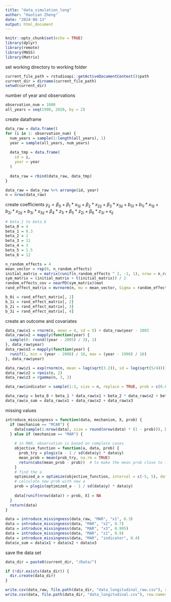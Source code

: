 ```yaml
---
title: "data_simulation_long"
author: "Haotian Zheng"
date: "2024-08-13"
output: html_document
---
```


```r
knitr::opts_chunk$set(echo = TRUE)
library(dplyr)
library(remote)
library(MASS)
library(Matrix)
```



set working directory to working folder
```r
current_file_path = rstudioapi::getActiveDocumentContext()$path
current_dir = dirname(current_file_path)
setwd(current_dir)
```



number of year and observations
```r
observation_num = 1000
all_years = seq(1990, 2020, by = 2)
```



create dataframe
```r
data_raw = data.frame()
for (i in 1: observation_num) {
  num_years = sample(1:length(all_years), 1)
  year = sample(all_years, num_years)
  
  data_tmp = data.frame(
    id = i,
    year = year
  )
  
  data_raw = rbind(data_raw, data_tmp)
}

data_raw = data_raw %>% arrange(id, year)
n = nrow(data_raw)
```



create coefficients
$y_{ij} = \beta_0 +\beta_1 * x_{1ij} +\beta_2 * x_{2ij} + \beta_3 * x_{3ij} + b_{0i} +b_{1i} * x_{1ij} +b_{2i} * x_{2ij} + b_{3i} * x_{3ij} + \beta_4 * z_{1i} + \beta_5 * z_{2i} + \beta_6 * z_{3i} + \epsilon_{ij}$
```r
# beta_1 to beta_6
beta_0 = 4
beta_1 = 0.3
beta_2 = 2
beta_3 = 11
beta_4 = 3
beta_5 = 1.5
beta_6 = 12

n_random_effects = 4
mean_vector = rep(0, n_random_effects)
initial_matrix = matrix(runif(n_random_effects ^ 2, -1, 1), nrow = n_random_effects)
sym_matrix = (initial_matrix + t(initial_matrix)) / 2
random_effects_cov = nearPD(sym_matrix)$mat
rand_effect_matrix = mvrnorm(n, mu = mean_vector, Sigma = random_effects_cov)

b_0i = rand_effect_matrix[, 1]
b_1i = rand_effect_matrix[, 2]
b_2i = rand_effect_matrix[, 3]
b_3i = rand_effect_matrix[, 4]
```



create an outcome and covariates
```r
data_raw$x1 = rnorm(n, mean = 4, sd = 5) + data_raw$year - 2003
data_raw$x2 = mapply(function(year) {
  sample(0: round((year - 2005) / 3), 1)
}, data_raw$year)
data_raw$x3 = mapply(function(year) {
  runif(1, min = (year - 2008) / 16, max = (year - 1998) / 16)
}, data_raw$year)

data_raw$z1 = exp(rnorm(n, mean = log(sqrt(3.2)), sd = log(sqrt(5/4))))
data_raw$z2 = rpois(n, 2)
data_raw$z3 = rgamma(n, 3, 2)

data_raw$indicator = sample(1:3, size = n, replace = TRUE, prob = c(0.6, 0.3, 0.1))

data_raw$y = beta_0 + beta_1 * data_raw$x1 + beta_2 * data_raw$x2 + beta_3 * data_raw$x3 +  b_0i + b_1i * data_raw$x1 + b_2i * data_raw$x2 + b_3i * data_raw$x3 + beta_4 * data_raw$z1 + beta_5 * data_raw$z2 + beta_6 * data_raw$z3
data_raw$x_sum = data_raw$x1 + data_raw$x2 + data_raw$x3
```



missing values
```r
introduce_missingness = function(data, mechanism, X, prob) {
  if (mechanism == "MCAR") {
    data[sample(1:nrow(data), size = round(nrow(data) * (1 - prob))), X] = NA
  } else if (mechanism == "MAR") {
    
    # in MAR, observation is based on complete cases
    objective_function = function(a, data, prob) {
      prob_try = plogis(a - 1 / sd(data$y) * data$y)
      mean_prob = mean(prob_try, na.rm = TRUE)
      return(abs(mean_prob - prob))  # to make the mean prob close to the target prob
    }
    # find the a
    optimized_a = optimize(objective_function, interval = c(-5, 5), data = data, prob = prob)$minimum
    # calculate new prob with new a
    prob = plogis(optimized_a - 1 / sd(data$y) * data$y)
    
    data[runif(nrow(data)) > prob, X] = NA
  }
  return(data)
}

data = introduce_missingness(data_raw, "MAR", "x1", 0.3)
data = introduce_missingness(data, "MAR", "x2", 0.7)
data = introduce_missingness(data, "MAR", "x3", 0.995)
data = introduce_missingness(data, "MAR", "z1", 0.9)
data = introduce_missingness(data, "MAR", "indicator", 0.4)
data$x_sum = data$x1 + data$x2 + data$x3
```



save the data set
```r
data_dir = paste0(current_dir, "/Data/")

if (!dir.exists(data_dir)) {
  dir.create(data_dir)
}

write.csv(data_raw, file.path(data_dir, "data_longitudinal_raw.csv"), row.names = F)
write.csv(data, file.path(data_dir, "data_longitudinal.csv"), row.names = F)
```



